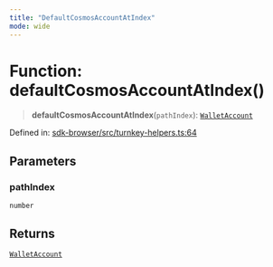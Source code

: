 ```yaml
---
title: "DefaultCosmosAccountAtIndex"
mode: wide
---
```

  
# Function: defaultCosmosAccountAtIndex()

> **defaultCosmosAccountAtIndex**(`pathIndex`): [`WalletAccount`](../WalletAccount/readme)

Defined in: [sdk-browser/src/turnkey-helpers.ts:64](https://github.com/tkhq/sdk/blob/ee72856c3f450731d7501ab05001215768b71500/packages/sdk-browser/src/turnkey-helpers.ts#L64)

## Parameters

### pathIndex

`number`

## Returns

[`WalletAccount`](../WalletAccount/readme)
